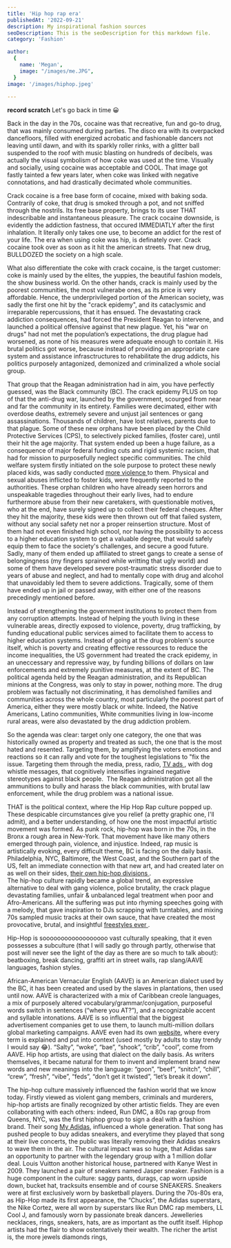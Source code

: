 ```yaml
---
title: 'Hip hop rap era'
publishedAt: '2022-09-21'
description: My inspirational fashion sources
seoDescription: This is the seoDescription for this markdown file.
category: 'Fashion'

author:
  {
    name: 'Megan',
    image: "/images/me.JPG",
  }
image: '/images/hiphop.jpeg'
  
---
```


**record scratch** Let's go back in time 😀

Back in the day in the 70s, cocaine was that recreative, fun and go-to drug, that was mainly consumed during parties. The disco era with its overpacked dancefloors, filled with energized acrobatic and fashionable dancers not leaving until dawn, 
and with its sparkly roller rinks, with a glitter ball suspended to the roof with music blasting on hundreds of decibels, was actually the visual symbolism of how coke was used at the time. 
Visually and socially, using cocaine was acceptable and COOL. That image got fastly tainted a few years later, when coke was linked with negative connotations, and had drastically decimated whole communities.

Crack cocaine is a free base form of cocaine, mixed with baking soda. Contrarily of coke, that drug is smoked through a pot, and not sniffed through the nostrils. Its free base property, brings to its user THAT indescribable and instantaneous pleasure. 
The crack cocaine downside, is evidently the addiction fastness, that occured IMMEDIATLY after the first inhalation. It literally only takes one use, to become an addict for the rest of your life. 
The era when using coke was hip, is definately over. Crack cocaine took over as soon as it hit the american streets. That new drug, BULLDOZED the society on a high scale.

What also differentiate the coke with crack cocaine, is the target customer: coke is mainly used by the elites, the yuppies, the beautiful fashion models, the show business world. On the other hands, crack is mainly used by the poorest communities, the most vulnerabe ones, as its price is very affordable. 
Hence, the underprivileged portion of the American society, was sadly the first one hit by the "crack epidemy", and its cataclysmic and irreparable repercussions, that it has ensued. 
The devastating crack addiction consequences, had forced the President Reagan to intervene, and launched a political offensive against that new plague. Yet, his "war on drugs" had not met the population’s expectations, the drug plague had worsened, as none of his measures were adequate enough to contain it. 
His brutal politics got worse, because instead of providing an appropriate care system and assistance infrasctructures to rehabilitate the drug addicts, his politics purposely antagonized, demonized and criminalized a whole social group.

That group that the Reagan administration had in aim, you have perfectly guessed, was the Black community (BC).
The crack epidemy PLUS on top of that the anti-drug war, launched by the government, scourged from near and far the community in its entirety. Families were decimated, either with overdose deaths, extremely severe and unjust jail sentences or gang assassinations.
Thousands of children, have lost relatives, parents due to that plague. Some of these new orphans have been placed by the Child Protective Services (CPS), to selectively picked families, (foster care), until their hit the age majority.
That system ended up been a huge failure, as a consequence of major federal funding cuts and rigid systemic racism, that had for mission to purposefully neglect specific communities.
The child welfare system firstly initiated on the sole purpose to protect these newly placed kids, was sadly conducted <a href="https://imprintnews.org/child-welfare-2/nearly-half-of-children-experience-cps-investigations/57396 "> more violence </a> to them. Physical and sexual abuses inflicted to foster kids, were frequently reported to the authorities.
These orphan children who have already seen horrors and unspeakable tragedies throughout their early lives, had to endure furthermore abuse from their new caretakers, with questionable motives, who at the end, have surely signed up to collect their federal cheques. 
After they hit the majority, these kids were then thrown out off that failed system, without any social safety net nor a proper reinsertion structure. Most of them had not even finished high school, nor having the possibility to access to a higher education system to get a valuable degree, that would safely equip them to face the society's challenges, and secure a good future.
Sadly, many of them ended up affiliated to street gangs to create a sense of belongingness (my fingers sprained while writting that ugly world) and some of them have developed severe post-traumatic stress disorder due to years of abuse and neglect, and had to mentally cope with drug and alcohol that unavoidably led them to severe addictions. 
Tragically, some of them have ended up in jail or passed away, with either one of the reasons precedingly mentioned before. 


Instead of strengthening the government institutions to protect them from any corruption attempts. Instead of helping the youth living in these vulnerable areas, directly exposed to violence, poverty, drug trafficking, by funding educational public services aimed to facilitate them to access to higher education systems.
Instead of going at the drug problem's source itself, which is poverty and creating effective ressources to reduce the income inequalities, the US government had treated the crack epidemy, in an uneccessary and repressive way, by funding billions of dollars on law enforcements and extremely punitive measures, at the extent of BC.
The political agenda held by the Reagan administration, and its Republican minions at the Congress, was only to stay in power, nothing more. The drug problem was factually not discriminating, it has demolished families and communities across the whole country, most particularly the poorest part of America, either they were mostly black or white.
Indeed, the Native Americans, Latino communities, White communities living in low-income rural areas, were also devastated by the drug addiction problem.

So the agenda was clear: target only one category, the one that was historically owned as property and treated as such, the one that is the most hated and resented. 
Targeting them, by amplifying the voters emotions and reactions so it can rally and vote for the toughest legislations to "fix the issue. Targeting them through the media, press, radio, <a href="https://www.youtube.com/watch?v=lQXgVM30mIY"> TV ads </a>, with dog whistle messages, that cognitively intensifies ingrained negative stereotypes against black people. 
The Reagan administration got all the ammunitions to bully and harass the black communities, with brutal law enforcement, while the drug problem was a national issue.

THAT is the political context, where the Hip Hop Rap culture popped up. These despicable circumstances give you relief (a pretty graphic one, I'll admit), and a better understanding, of how one the most impactful artistic movement was formed. As punk rock, hip-hop was born in the 70s, in the Bronx a rough area in New-York. That movement have like many others emerged through pain, violence, and injustice. 
Indeed, rap music is artistically evoking, every difficult theme, BC is facing on the daily basis. Philadelphia, NYC, Baltimore, the West Coast, and the Southern part of the US, felt an immediate connection with that new art, and had created later on as well on their sides, <a href="https://www.npr.org/2022/02/09/1079761477/snoop-dogg-now-owns-death-row-records"> their own hip-hop divisions </a>.   
The hip-hop culture rapidly became a global trend, an expressive alternative to deal with gang violence, police brutality, the crack plague devastating families, unfair & unbalanced legal treatment when poor and Afro-Americans. All the suffering was put into rhyming speeches going with a melody, that gave inspiration to DJs scrapping with turntables, and mixing 70s sampled music tracks at their own sauce, that have created the most provocative, brutal, and insightful <a href="https://www.xxlmag.com/best-hip-hop-radio-freestyles/" > freestyles ever </a>. 

Hip-Hop is soooooooooooooooooo vast culturally speaking, that it even possesses a subculture (that I will sadly go through partly, otherwise that post will never see the light of the day as there are so much to talk about): beatboxing, break dancing, graffiti art in street walls, rap slang/AAVE languages, fashion styles. 

African-American Vernacular English (AAVE) is an American dialect used by the BC, it has been created and used by the slaves in plantations, then used until now. AAVE is characterized with a mix of Caribbean creole languages, a mix of purposely altered vocabulary/grammar/conjugation, purposeful words switch in sentences (“where you AT?”), and a recognizable accent and syllable intonations. 
AAVE is so influential that the biggest advertisement companies get to use them, to launch multi-million dollars global marketing campaigns. AAVE even had its own <a href="https://www.urbandictionary.com/define.php?term=urbandictionary"> website</a>, where every term is explained and put into context (used mostly by adults to stay trendy I would say 😂). 
“Salty”, “woke”, “bae”, “shook”, “crib”, "cool”, come from AAVE. Hip hop artists, are using that dialect on the daily basis. As writers themselves, it became natural for them to invent and implement brand new words and new meanings into the language: “goon”, “beef”, “snitch”, “chill”, “crew”, “fresh”, “vibe”, “feds”, “don’t get it twisted”, “let’s break it down”.

The hip-hop culture massively influenced the fashion world that we know today. Firstly viewed as violent gang members, criminals and murderers, hip-hop artists are finally recognized by other artistic fields. 
They are even collaborating with each others: indeed, Run DMC, a 80s rap group from Queens, NYC, was the first hiphop group to sign a deal with a fashion brand. Their song <a href="https://www.youtube.com/watch?v=JNua1lFDuDI"> My Adidas</a>, influenced a whole generation. That song has pushed people to buy adidas sneakers, and everytime they played that song at their live concerts, the public was literally removing their Adidas sneakrs to wave them in the air. The cultural impact was so huge, that Adidas saw an opportunity to partner with the legendary group with a 1 million dollar deal. 
Louis Vuitton another historical house, partnered with Kanye West in 2009. They launched a pair of sneakers named Jasper sneaker. Fashion is a huge component in the culture: saggy pants, durags, cap worn upside down, bucket hat, tracksuits ensemble and of course SNEAKERS. 
Sneakers were at first exclusively worn by basketball players. During the 70s-80s era, as Hip-Hop made its first appearance, the “Chucks”, the Adidas superstars, the Nike Cortez, were all worn by superstars like Run DMC rap members,  LL Cool J, and famously worn by passionate break dancers. 
Jewelleries necklaces, rings, sneakers, hats, are as important as the outfit itself. Hiphop artists had the flair to show ostentatively their wealth. The richer the artist is, the more jewels diamonds rings, 
 